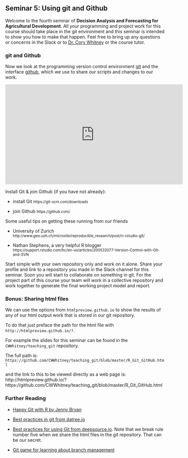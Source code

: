## Seminar 5: Using git and Github {#github_git}
<!-- [Using git and Github](#github_git) -->

Welcome to the fourth seminar of **Decision Analysis and Forecasting for Agricultural Development**. All your programming and project work for this course should take place in the git environment and this seminar is intended to show you how to make that happen. Feel free to bring up any questions or concerns in the Slack or to [Dr. Cory Whitney](mailto:cory.whitney@uni-bonn.de?subject=[Seminar_4]%20Decision%20Analysis%20Lecture) or the course tutor.

### git and Github

Now we look at the programming version control environment [git](https://git-scm.com/) and the interface [github](https://github.com/), which we use to share our scripts and changes to our work.

<iframe width="560" height="315" src="https://www.youtube.com/embed/S98XJTyIVaY" frameborder="0" allowfullscreen></iframe>

Install Git & join Github (if you have not already):

- install Git
<small>https://git-scm.com/downloads</small>

- join Github
<small>https://github.com/</small>

Some useful tips on getting these running from our friends 

- University of Zurich
<small>http://www.geo.uzh.ch/microsite/reproducible_research/post/rr-rstudio-git/</small>

- Nathan Stephens, a very helpful R blogger  
<small>https://support.rstudio.com/hc/en-us/articles/200532077-Version-Control-with-Git-and-SVN</small>

Start simple with your own repository only and work on it alone. Share your profile and link to a repository you made in the Slack channel for this seminar. Soon you will start to collaborate on something in git. For the project part of this course your team will work in a collective repository and work together to generate the final working project model and report.

### Bonus: Sharing html files

We can use the options from `htmlpreview.github.io` to show the results of any of our html output work that is stored in our git repository. 

To do that just preface the path for the html file with `http://htmlpreview.github.io/?`. 

For example the slides for this seminar can be found in the `CWWhitney/teaching_git` repository. 

The full path is: `https://github.com/CWWhitney/teaching_git/blob/master/R_Git_GitHub.html` 

and the link to this to be viewed directly as a web page is: http://htmlpreview.github.io/?https://github.com/CWWhitney/teaching_git/blob/master/R_Git_GitHub.html

### Further Reading 

-	[Happy Git with R by Jenny Bryan](https://happygitwithr.com/)

- [Best practices in git from datree.io](https://www.datree.io/resources/github-best-practices)

- [Best practices for using Git from deepsource.io](https://deepsource.io/blog/git-best-practices/). Note that we break rule number five when we share the html files in the git repository. That can be our secret. 

-	[Git game for learning about branch management](https://learngitbranching.js.org/)



